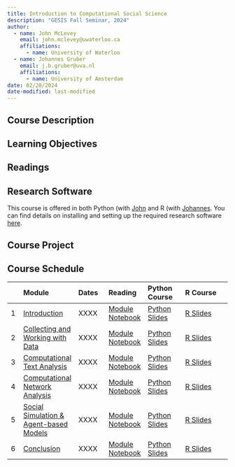 ```yaml
---
title: Introduction to Computational Social Science
description: "GESIS Fall Seminar, 2024"
author: 
  - name: John McLevey
    email: john.mclevey@uwaterloo.ca
    affiliations:
      - name: University of Waterloo
  - name: Johannes Gruber
    email: j.b.gruber@uva.nl
    affiliations:
      - name: University of Amsterdam
date: 02/28/2024
date-modified: last-modified
---
```


## Course Description

## Learning Objectives

## Readings

## Research Software

This course is offered in both Python (with [John](about.qmd#john-mclevey-(python-course)) and R (with [Johannes](about.qmd#johannes-gruber-(r-course)). You can find details on installing and setting up the required research software [here](software.qmd).

## Course Project

## Course Schedule

|  | Module | Dates | Reading | Python Course | R Course |
|:-- |:-------|:------|:------|:--------|:-----------|
| 1 | [Introduction](../modules/Module-01.qmd) | XXXX | [Module Notebook](../textbook/chapters/1-introduction.qmd) | [Python Slides](../python-slides/Python-01.qmd) | [R Slides](../r-slides/R-01.qmd) |
| 2 | [Collecting and Working with Data](../modules/Module-02.qmd) | XXXX | [Module Notebook](../textbook/chapters/2-collecting-working-with-data.qmd) | [Python Slides](../python-slides/Python-02.qmd) | [R Slides](../r-slides/R-01.qmd) |
| 3 | [Computational Text Analysis](../modules/Module-03.qmd) | XXXX | [Module Notebook](../textbook/chapters/3-computational-text-analysis.qmd) | [Python Slides](../python-slides/Python-03.qmd) | [R Slides](../r-slides/R-01.qmd) |
| 4 | [Computational Network Analysis](../modules/Module-04.qmd) | XXXX | [Module Notebook](../textbook/chapters/4-computational-network-analysis.qmd) | [Python Slides](../python-slides/Python-04.qmd) | [R Slides](../r-slides/R-01.qmd) |
| 5 | [Social Simulation & Agent-based Models](../modules/Module-05.qmd) | XXXX | [Module Notebook](../textbook/chapters/5-simulation-abms.qmd) | [Python Slides](../python-slides/Python-05.qmd) | [R Slides](../r-slides/R-01.qmd) |
| 6 | [Conclusion](../modules/Module-06.qmd) | XXXX | [Module Notebook](../textbook/chapters/6-conclusion.qmd) | [Python Slides](../python-slides/Python-06.qmd) | [R Slides](../r-slides/R-01.qmd) |

